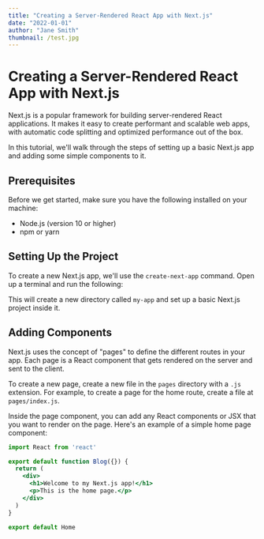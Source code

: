 ```yaml
---
title: "Creating a Server-Rendered React App with Next.js"
date: "2022-01-01"
author: "Jane Smith"
thumbnail: /test.jpg
---
```


# Creating a Server-Rendered React App with Next.js

Next.js is a popular framework for building server-rendered React applications. It makes it easy to create performant and scalable web apps, with automatic code splitting and optimized performance out of the box.

In this tutorial, we'll walk through the steps of setting up a basic Next.js app and adding some simple components to it.

## Prerequisites

Before we get started, make sure you have the following installed on your machine:

- Node.js (version 10 or higher)
- npm or yarn

## Setting Up the Project

To create a new Next.js app, we'll use the `create-next-app` command. Open up a terminal and run the following:


This will create a new directory called `my-app` and set up a basic Next.js project inside it.

## Adding Components

Next.js uses the concept of "pages" to define the different routes in your app. Each page is a React component that gets rendered on the server and sent to the client.

To create a new page, create a new file in the `pages` directory with a `.js` extension. For example, to create a page for the home route, create a file at `pages/index.js`.

Inside the page component, you can add any React components or JSX that you want to render on the page. Here's an example of a simple home page component:


```jsx 
import React from 'react'

export default function Blog({}) {
  return (
    <div>
      <h1>Welcome to my Next.js app!</h1>
      <p>This is the home page.</p>
    </div>
  )
}

export default Home
```